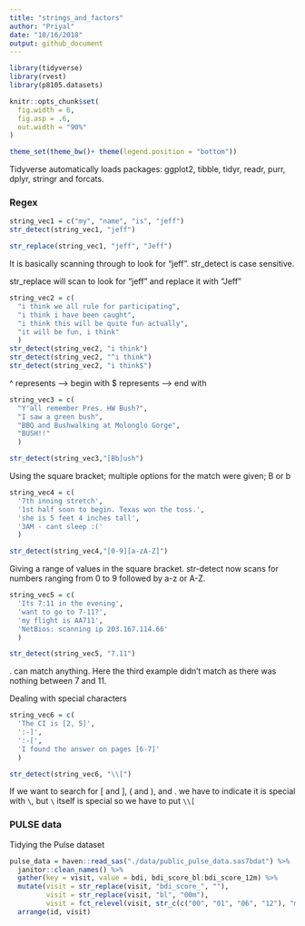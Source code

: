 ```yaml
---
title: "strings_and_factors"
author: "Priyal"
date: "10/16/2018"
output: github_document
---
```


```r
library(tidyverse)
library(rvest)
library(p8105.datasets)

knitr::opts_chunk$set(
  fig.width = 6,
  fig.asp = .6,
  out.width = "90%"
)

theme_set(theme_bw()+ theme(legend.position = "bottom"))
```

Tidyverse automatically loads packages: ggplot2, tibble, tidyr, readr, purr, dplyr, stringr and forcats.

### Regex

```r
string_vec1 = c("my", "name", "is", "jeff")
str_detect(string_vec1, "jeff")

str_replace(string_vec1, "jeff", "Jeff")

```
It is basically scanning through to look for "jeff". str_detect is case sensitive.

str_replace will scan to look for "jeff" and replace it with "Jeff"

```r
string_vec2 = c(
  "i think we all rule for participating",
  "i think i have been caught",
  "i think this will be quite fun actually",
  "it will be fun, i think"
  )
str_detect(string_vec2, "i think")
str_detect(string_vec2, "^i think")
str_detect(string_vec2, "i think$")
```

^ represents --> begin with
$ represents ---> end with

```r
string_vec3 = c(
  "Y'all remember Pres. HW Bush?",
  "I saw a green bush",
  "BBQ and Bushwalking at Molonglo Gorge",
  "BUSH!!"
  )

str_detect(string_vec3,"[Bb]ush")
```

Using the square bracket; multiple options for the match were given; B or b

```r
string_vec4 = c(
  '7th inning stretch',
  '1st half soon to begin. Texas won the toss.',
  'she is 5 feet 4 inches tall',
  '3AM - cant sleep :('
  )

str_detect(string_vec4,"[0-9][a-zA-Z]")
```

Giving a range of values in the square bracket. str-detect now scans for numbers ranging from 0 to 9 followed by a-z or A-Z.

```r
string_vec5 = c(
  'Its 7:11 in the evening',
  'want to go to 7-11?',
  'my flight is AA711',
  'NetBios: scanning ip 203.167.114.66'
  )

str_detect(string_vec5, "7.11")
```

. can match anything. Here the third example didn't match as there was nothing between 7 and 11. 


Dealing with special characters

```r
string_vec6 = c(
  'The CI is [2, 5]',
  ':-]',
  ':-[',
  'I found the answer on pages [6-7]'
  )

str_detect(string_vec6, "\\[")
```

If we want to search for [ and ], ( and ), and . we have to indicate it is special with `\`, but `\` itself is special so we have to put `\\[`

### PULSE data

Tidying the Pulse dataset

```r

pulse_data = haven::read_sas("./data/public_pulse_data.sas7bdat") %>%
  janitor::clean_names() %>%
  gather(key = visit, value = bdi, bdi_score_bl:bdi_score_12m) %>%
  mutate(visit = str_replace(visit, "bdi_score_", ""),
         visit = str_replace(visit, "bl", "00m"), 
         visit = fct_relevel(visit, str_c(c("00", "01", "06", "12"), "m"))) %>% 
  arrange(id, visit)

```




